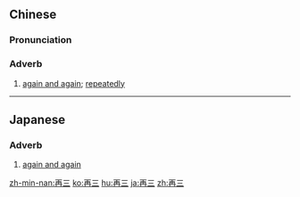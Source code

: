 ==Chinese==
{{zh-forms}}

===Pronunciation===
{{zh-pron
|m=zàisān
|c=zoi3 saam1
|h=pfs=chai-sâm
|mn=chài-saⁿ
|ma=Zh-zàisan.ogg
|cat=adv
}}

===Adverb===
{{zh-adv}}

# [[again and again]]; [[repeatedly]]

{{zh-cat|Intermediate}}

----

==Japanese==
{{ja-kanjitab|さい|さん|yomi=on}}

===Adverb===
{{ja-pos|adverb|さいさん}}

# [[again and again]]

[[zh-min-nan:再三]]
[[ko:再三]]
[[hu:再三]]
[[ja:再三]]
[[zh:再三]]